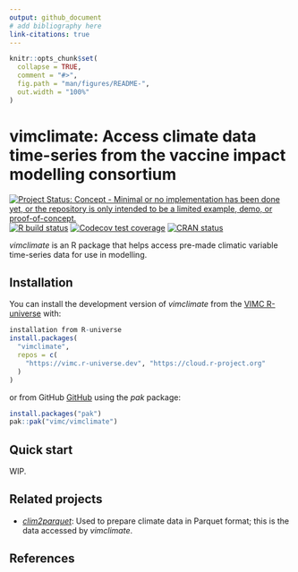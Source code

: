 ```yaml
---
output: github_document
# add bibliography here
link-citations: true
---
```


<!-- README.md is generated from README.Rmd. Please edit that file -->

```r
knitr::opts_chunk$set(
  collapse = TRUE,
  comment = "#>",
  fig.path = "man/figures/README-",
  out.width = "100%"
)
```

# vimclimate: Access climate data time-series from the vaccine impact modelling consortium

<!-- badges: start -->
[![Project Status: Concept - Minimal or no implementation has been done yet, or the repository is only intended to be a limited example, demo, or proof-of-concept.](https://www.repostatus.org/badges/latest/concept.svg)](https://www.repostatus.org/#concept)
[![R build status](https://github.com/vimc/vimclimate/workflows/R-CMD-check/badge.svg)](https://github.com/vimc/vimclimate/actions/workflows/R-CMD-check.yaml)
[![Codecov test coverage](https://codecov.io/gh/vimc/vimclimate/branch/main/graph/badge.svg)](https://app.codecov.io/gh/vimc/vimclimate?branch=main)
[![CRAN status](https://www.r-pkg.org/badges/version/vimclimate)](https://CRAN.R-project.org/package=vimclimate)
<!-- badges: end -->

_vimclimate_ is an R package that helps access pre-made climatic variable time-series data for use in modelling.

## Installation

You can install the development version of _vimclimate_ from the [VIMC R-universe](https://vimc.r-universe.dev/) with:

```r
installation from R-universe
install.packages(
  "vimclimate", 
  repos = c(
    "https://vimc.r-universe.dev", "https://cloud.r-project.org"
  )
)
```

or from GitHub [GitHub](https://github.com/) using the _pak_ package:

``` r
install.packages("pak")
pak::pak("vimc/vimclimate")
```

## Quick start

WIP.

## Related projects

- [_clim2parquet_](https://vimc.github.io/clim2parquet/): Used to prepare climate data in Parquet format; this is the data accessed by _vimclimate_.

## References
